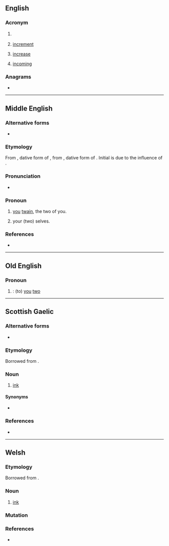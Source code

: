 {{also|Inc|inč|inç|inc.|Inc.|INC}}
==English==

===Acronym===
{{rfc-header|Acronym}}
{{head|en|acronym}}

# {{lb|en|chiefly|North America}} {{alternative spelling of|Inc|lang=en}}
# {{lb|en|programming}} [[increment]]
# {{lb|en|knitting}} [[increase]]
# {{lb|en|Internet|text messaging}} [[incoming]]

===Anagrams===
* {{anagrams|en|a=cin|-cin|CIN|ICN|NCI|NIC|Nic|nic}}

----

==Middle English==

===Alternative forms===
* {{alter|enm|ink|hinc|ȝinc|ȝing|hunke|gunc|ȝunk|ȝung}}

===Etymology===
From {{inh|enm|ang|inc}}, dative form of {{m|ang|ġit}}, from {{inh|enm|gem-pro|*inkwiz}}, dative form of {{m|gem-pro|*jut}}. Initial {{IPAchar|/j/}} is due to the influence of {{m|enm|ȝit}}.

===Pronunciation===
* {{IPA|enm|/ink/|/unk/|/jink/|/junk/}}

===Pronoun===
{{head|enm|pronoun|nominative|ȝit}}

# {{n-g|Second-person dual accusative pronoun:}} [[you]] [[twain]], the two of you.
# {{lb|enm|reflexive}} your (two) selves.

===References===
* {{R:MED Online|entry= ink (pron.)  |id=MED22772 |accessdate=26 May 2018}}

----

==Old English==

===Pronoun===
{{head|ang|pronoun form}}

# {{inflection of|ang|ġit||acc//dat}}: (to) [[you]] [[two]]

----

==Scottish Gaelic==

===Alternative forms===
* {{l|gd|ince}}

===Etymology===
Borrowed from {{bor|gd|en|ink}}.

===Noun===
{{gd-noun|g=m|g2=f|gen=ince|pl=incean}}

# [[ink]]

====Synonyms====
* {{l|gd|dubh}}

===References===
* {{R:Dwelly}}

----

==Welsh==

===Etymology===
Borrowed from {{bor|cy|en|ink}}.

===Noun===
{{cy-noun|m|inciau}}

# [[ink]]

===Mutation===
{{cy-mut-auto}}

===References===
* {{R:cy:GPC}}